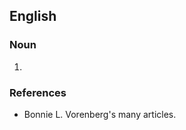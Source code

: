 {{delete|sum of parts}}
==English==

===Noun===
{{en-noun}}

# {{Form of dramatic art where older adults perform}}

===References===
*Bonnie L. Vorenberg's many articles.